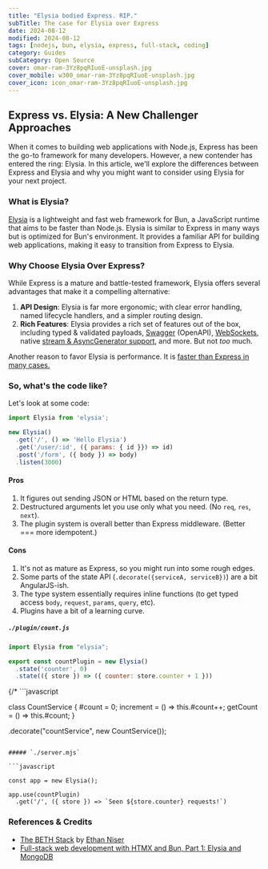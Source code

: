 ```yaml
---
title: "Elysia bodied Express. RIP."
subTitle: The case for Elysia over Express
date: 2024-08-12
modified: 2024-08-12
tags: [nodejs, bun, elysia, express, full-stack, coding]
category: Guides
subCategory: Open Source
cover: omar-ram-3Yz8pqRIuoE-unsplash.jpg
cover_mobile: w300_omar-ram-3Yz8pqRIuoE-unsplash.jpg
cover_icon: icon_omar-ram-3Yz8pqRIuoE-unsplash.jpg
---
```


## Express vs. Elysia: A New Challenger Approaches

When it comes to building web applications with Node.js, Express has been the go-to framework for many developers. However, a new contender has entered the ring: Elysia. In this article, we'll explore the differences between Express and Elysia and why you might want to consider using Elysia for your next project.

### What is Elysia?

[Elysia](https://elysia.js.org/) is a lightweight and fast web framework for Bun, a JavaScript runtime that aims to be faster than Node.js. Elysia is similar to Express in many ways but is optimized for Bun's environment. It provides a familiar API for building web applications, making it easy to transition from Express to Elysia.

### Why Choose Elysia Over Express?

While Express is a mature and battle-tested framework, Elysia offers several advantages that make it a compelling alternative:

1. **API Design**: Elysia is far more ergonomic; with clear error handling, named lifecycle handlers, and a simpler routing design.
1. **Rich Features**: Elysia provides a rich set of features out of the box, including typed & validated payloads, [Swagger](https://elysiajs.com/plugins/swagger.html) (OpenAPI), [WebSockets](https://elysiajs.com/patterns/websocket.html), native [stream & AsyncGenerator support](https://elysiajs.com/patterns/stream.html), and more. But not _too_ much.

Another reason to favor Elysia is performance. It is [faster than Express in many cases.](https://elysiajs.com/at-glance.html#performance)

### So, what's the code like?

Let's look at some code:

```javascript
import Elysia from 'elysia';

new Elysia()
  .get('/', () => 'Hello Elysia')
  .get('/user/:id', ({ params: { id }}) => id)
  .post('/form', ({ body }) => body)
  .listen(3000)
```

#### Pros

1. It figures out sending JSON or HTML based on the return type.
1. Destructured arguments let you use only what you need. (No `req`, `res`, `next`).
1. The plugin system is overall better than Express middleware. (Better === more idempotent.)


#### Cons

1. It's not as mature as Express, so you might run into some rough edges.
1. Some parts of the state API (`.decorate({serviceA, serviceB})`) are a bit AngularJS-ish.
1. The type system essentially requires inline functions (to get typed access `body`, `request`, `params`, `query`, etc).
1. Plugins have a bit of a learning curve.



##### `./plugin/count.js`

```javascript
import Elysia from "elysia";

export const countPlugin = new Elysia()
  .state('counter', 0)
  .state(({ store }) => ({ counter: store.counter + 1 }))
```

{/* ```javascript

class CountService {
  #count = 0;
  increment = () => this.#count++;
  getCount = () => this.#count;
}

  .decorate("countService", new CountService());
``` */}

##### `./server.mjs`

```javascript

const app = new Elysia();

app.use(countPlugin)
  .get('/', ({ store }) => `Seen ${store.counter} requests!`)
```


### References & Credits

- [The BETH Stack](https://github.com/ethanniser/the-beth-stack) by [Ethan Niser](https://github.com/ethanniser)
- [Full-stack web development with HTMX and Bun, Part 1: Elysia and MongoDB](https://www.infoworld.com/article/2336494/full-stack-web-development-with-htmx-and-bun-part-1-elysia-and-mongodb.html)
